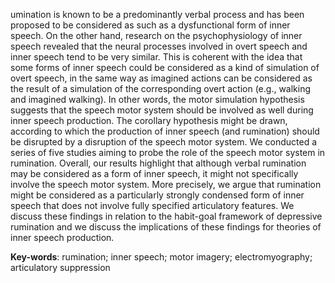 \chapter*{Abstract}

\initial{R}umination is known to be a predominantly verbal process and has been proposed to be considered as such as a dysfunctional form of inner speech. On the other hand, research on the psychophysiology of inner speech revealed that the neural processes involved in overt speech and inner speech tend to be very similar. This is coherent with the idea that some forms of inner speech could be considered as a kind of simulation of overt speech, in the same way as imagined actions can be considered as the result of a simulation of the corresponding overt action (e.g., walking and imagined walking). In other words, the motor simulation hypothesis suggests that the speech motor system should be involved as well during inner speech production. The corollary hypothesis might be drawn, according to which the production of inner speech (and rumination) should be disrupted by a disruption of the speech motor system. We conducted a series of five studies aiming to probe the role of the speech motor system in rumination. Overall, our results highlight that although verbal rumination may be considered as a form of inner speech, it might not specifically involve the speech motor system. More precisely, we argue that rumination might be considered as a particularly strongly condensed form of inner speech that does not involve fully specified articulatory features. We discuss these findings in relation to the habit-goal framework of depressive rumination and we discuss the implications of these findings for theories of inner speech production.

<!--
We conducted a series of five studies aiming to probe the role of the speech motor system in rumination. In Study 1, we used surface electromyography to examine the involvement of the speech motor system during induced rumination. We observed that induced rumination was associated with increased facial (lips and forehead) muscular activity as compared to rest. Moreover, an orofacial relaxation was more efficient in decreasing self-reported state rumination than a non-orofacial relaxation. These results taken together suggest that rumination might be considered as a form of inner speech recruiting the speech motor system. In Study 2, we induced rumination in either a verbal or a non-verbal modality to compare their electromyographic correlates. Our results shown that i) the induction of rumination in different modalities was not successful but that ii) comparing (a posteriori) groups of verbal versus non-verbal ruminators did not reveal differences in their electromyographic correlates. Moreover, a comparison of an orofacial relaxation to a non-orofacial relaxation (as in the first study) revealed an opposite pattern of results to those of Study 1. In Study 3, we compared the electromyographic correlates of both overt speech and inner speech production of two classes of nonwords. An automatic classification approach was undertaken to discriminate these signals according to the class of nonword to be uttered. Although this approach lead to reasonable accuracy rates during overt speech production, it failed to discriminate inner speech content based on surface electromyography signals. In Study 4, we used articulatory suppression to test the involvement of the speech motor system during rumination. Self-reported levels of state rumination showed a decrease after both motor activities (silent mouthing vs. finger-tapping), with only a slightly stronger decrease after the articulatory suppression than the control task. Importantly, the rumination level decrease was not moderated by the modality (verbal vs. non-verbal) of the ruminative thoughts. In Study 5, we induced either rumination or a more constructive form of repetitive thinking (problem-solving). We compared the effects of articulatory suppression to a control induction on self-reported state rumination and state affects following each thinking-style induction. Preliminary results suggest no stronger effect of articulatory suppression (chewing) in reducing self-reported state rumination as compared to finger-tapping.
-->

\vspace{\baselineskip}

**Key-words**: rumination; inner speech; motor imagery; electromyography; articulatory suppression

<!-- \afterpage{\blankpage} -->
\clearemptydoublepage
